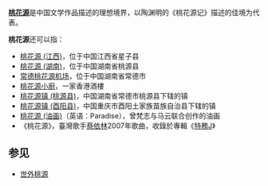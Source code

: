 '''[[桃花源|桃花源]]'''是中国文学作品描述的理想境界，以陶渊明的《桃花源记》描述的佳境为代表。

'''桃花源'''还可以指：
*[[桃花源_(江西)|桃花源 (江西)]]，位于中国江西省星子县
*[[桃花源_(湖南)|桃花源 (湖南)]]，位于中国湖南省桃源县
*[[常德桃花源机场|常德桃花源机场]]，位于中国湖南省常德市
*[[桃花源小廚|桃花源小廚]]，一家香港酒樓
*[[桃花源镇_(桃源县)|桃花源镇 (桃源县)]]，中国湖南省常德市桃源县下辖的镇
*[[桃花源镇_(酉阳县)|桃花源镇 (酉阳县)]]，中国重庆市酉阳土家族苗族自治县下辖的镇
*[[桃花源_(油画)|桃花源 (油画)]]（英语：Paradise），曾梵志与马云联合创作的油画
*《桃花源》，臺灣歌手[[蔡依林|蔡依林]]2007年歌曲，收錄於專輯《[[特務J|特務J]]》

==参见==
*[[世外桃源|世外桃源]]

{{disambig|Cat=三字中國相關消歧義}}